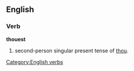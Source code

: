 ==English==

===Verb===
'''thouest'''

# {{archaic}} second-person singular present tense of [[thou]].
[[Category:English verbs]]